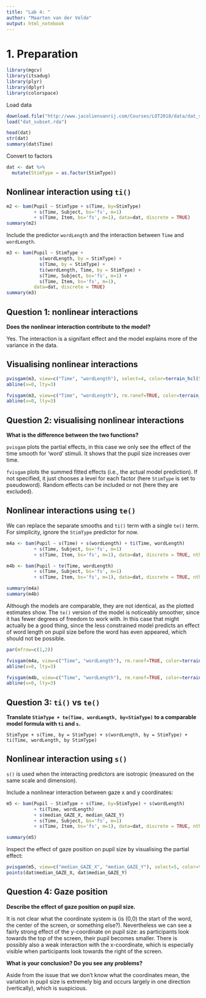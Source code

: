 ```yaml
---
title: "Lab 4: "
author: "Maarten van der Velde"
output: html_notebook
---
```


# 1. Preparation
```r
library(mgcv)
library(itsadug)
library(plyr)
library(dplyr)
library(colorspace)
```



Load data
```r
download.file("http://www.jacolienvanrij.com/Courses/LOT2018/data/dat_subset.rda", "dat_subset.rda")
load("dat_subset.rda")

head(dat)
str(dat)
summary(dat$Time)
```

Convert to factors
```r
dat <- dat %>%
  mutate(StimType = as.factor(StimType))
```



## Nonlinear interaction using `ti()`

```r
m2 <- bam(Pupil ~ StimType + s(Time, by=StimType)
          + s(Time, Subject, bs='fs', m=1)
          + s(Time, Item, bs='fs', m=1), data=dat, discrete = TRUE)
summary(m2)
```


Include the predictor `wordLength` and the interaction between `Time` and `wordLength`.
```r
m3 <- bam(Pupil ~ StimType +
            s(wordLength, by = StimType) + 
            s(Time, by = StimType) +
            ti(wordLength, Time, by = StimType) +
            s(Time, Subject, bs='fs', m=1) +
            s(Time, Item, bs='fs', m=1), 
          data=dat, discrete = TRUE)
summary(m3)
```

## Question 1: nonlinear interactions

**Does the nonlinear interaction contribute to the model?**

Yes. The interaction is a signifant effect and the model explains more of the variance in the data.

## Visualising nonlinear interactions


```r
pvisgam(m3, view=c("Time", "wordLength"), select=4, color=terrain_hcl(50))
abline(v=0, lty=3)
```

```r
fvisgam(m3, view=c("Time", "wordLength"), rm.ranef=TRUE, color=terrain_hcl(50))
abline(v=0, lty=3)
```

## Question 2: visualising nonlinear interactions

**What is the difference between the two functions?**

`pvisgam` plots the partial effects, in this case we only see the effect of the time smooth for 'word' stimuli. It shows that the pupil size increases over time.

`fvisgam` plots the summed fitted effects (i.e., the actual model prediction). If not specified, it just chooses a level for each factor (here `StimType` is set to pseudoword). Random effects can be included or not (here they are excluded).


## Nonlinear interactions using `te()`

We can replace the separate smooths and `ti()` term with a single `te()` term.
For simplicity, ignore the `StimType` predictor for now.

```r
m4a <- bam(Pupil ~ s(Time) + s(wordLength) + ti(Time, wordLength)
          + s(Time, Subject, bs='fs', m=1)
          + s(Time, Item, bs='fs', m=1), data=dat, discrete = TRUE, nthreads = 3)

m4b <- bam(Pupil ~ te(Time, wordLength)
          + s(Time, Subject, bs='fs', m=1)
          + s(Time, Item, bs='fs', m=1), data=dat, discrete = TRUE, nthreads = 3)

summary(m4a)
summary(m4b)
```

Although the models are comparable, they are not identical, as the plotted estimates show.
The `te()` version of the model is noticeably smoother, since it has fewer degrees of freedom to work with. In this case that might actually be a good thing, since the less constrained model predicts an effect of word length on pupil size before the word has even appeared, which should not be possible.

```r
par(mfrow=c(1,2))

fvisgam(m4a, view=c("Time", "wordLength"), rm.ranef=TRUE, color=terrain_hcl(50))
abline(v=0, lty=3)

fvisgam(m4b, view=c("Time", "wordLength"), rm.ranef=TRUE, color=terrain_hcl(50))
abline(v=0, lty=3)
```

## Question 3: `ti()` vs `te()`

**Translate `StimType + te(Time, wordLength, by=StimType)` to a comparable model formula with `ti` and `s`.**

`StimType + s(Time, by = StimType) + s(wordLength, by = StimType) + ti(Time, wordLength, by StimType)`

## Nonlinear interaction using `s()`

`s()` is used when the interacting predictors are isotropic (measured on the same scale and dimension).

Include a nonlinear interaction between gaze x and y coordinates:
```r
m5 <- bam(Pupil ~ StimType + s(Time, by=StimType) + s(wordLength)
          + ti(Time, wordLength)
          + s(median_GAZE_X, median_GAZE_Y)
          + s(Time, Subject, bs='fs', m=1)
          + s(Time, Item, bs='fs', m=1), data=dat, discrete = TRUE, nthreads = 4)

summary(m5)
```

Inspect the effect of gaze position on pupil size by visualising the partial effect:
```r
pvisgam(m5, view=c("median_GAZE_X", "median_GAZE_Y"), select=5, color=terrain_hcl(50))
points(dat$median_GAZE_X, dat$median_GAZE_Y)
```

## Question 4: Gaze position

**Describe the effect of gaze position on pupil size.**

It is not clear what the coordinate system is (is (0,0) the start of the word, the center of the screen, or something else?). Nevertheless we can see a fairly strong effect of the y-coordinate on pupil size: as participants look towards the top of the screen, their pupil becomes smaller. There is possibly also a weak interaction with the x-coordinate, which is especially visible when participants look towards the right of the screen.

**What is your conclusion? Do you see any problems?**

Aside from the issue that we don't know what the coordinates mean, the variation in pupil size is extremely big and occurs largely in one direction (vertically), which is suspicious.

